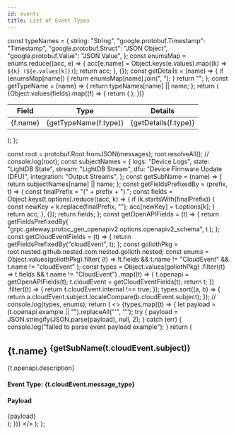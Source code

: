 ```yaml
---
id: events
title: List of Event Types
---
```



  const typeNames = {
    string: "String",
    "google.protobuf.Timestamp": "Timestamp",
    "google.protobuf.Struct": "JSON Object",
    "google.protobuf.Value": "JSON Value",
  };
  const enumsMap = enums.reduce((acc, e) => {
    acc[e.name] = Object.keys(e.values).map((k) => `${k} (${e.values[k]})`);
    return acc;
  }, {});
  const getDetails = (name) => {
    if (enumsMap[name]) {
      return enumsMap[name].join(", ");
    }
    return "";
  };
  const getTypeName = (name) => {
    return typeNames[name] || name;
  };
  return (
    <table>
      <thead>
        <tr>
          <th>Field</th>
          <th>Type</th>
          <th>Details</th>
        </tr>
      </thead>
      <tbody>
        {Object.values(fields).map((f) => {
          return (
            <tr key={f.name}>
              <td>{f.name}</td>
              <td>{getTypeName(f.type)}</td>
              <td>{getDetails(f.type)}</td>
            </tr>
          );
        })}
      </tbody>
    </table>
  );
};

  const root = protobuf.Root.fromJSON(messages);
  root.resolveAll();
  // console.log(root);
  const subjectNames = {
    logs: "Device Logs",
    state: "LightDB State",
    stream: "LightDB Stream",
    dfu: "Device Firmware Update (DFU)",
    integration: "Output Streams",
  };
  const getSubName = (name) => {
    return subjectNames[name] || name;
  };
  const getFieldsPrefixedBy = (prefix, t) => {
    const finalPrefix = "(" + prefix + ").";
    const fields = Object.keys(t.options).reduce((acc, k) => {
      if (k.startsWith(finalPrefix)) {
        const newKey = k.replace(finalPrefix, "");
        acc[newKey] = t.options[k];
      }
      return acc;
    }, {});
    return fields;
  };
  const getOpenAPIFields = (t) => {
    return getFieldsPrefixedBy(
      "grpc.gateway.protoc_gen_openapiv2.options.openapiv2_schema",
      t
    );
  };
  const getCloudEventFields = (t) => {
    return getFieldsPrefixedBy("cloudEvent", t);
  };
  const goliothPkg = root.nested.github.nested.com.nested.golioth.nested;
  const enums = Object.values(goliothPkg).filter(
    (t) => !t.fields && t.name != "CloudEvent" && t.name != "cloudEvent"
  );
  const types = Object.values(goliothPkg)
    .filter((t) => t.fields && t.name != "CloudEvent")
    .map((t) => {
      t.openapi = getOpenAPIFields(t);
      t.cloudEvent = getCloudEventFields(t);
      return t;
    })
    .filter((t) => {
      return t.cloudEvent.internal !== true;
    });
  types.sort((a, b) => {
    return a.cloudEvent.subject.localeCompare(b.cloudEvent.subject);
  });
  // console.log(types, enums);
  return (
    <>
      {types.map((t) => {
        let payload = (t.openapi.example || "").replaceAll("'", '"');
        try {
          payload = JSON.stringify(JSON.parse(payload), null, 2);
        } catch (err) {
          console.log("failed to parse event payload example");
        }
        return (
          <div key={t.cloudEvent.message_type}>
            <h2>
              {t.name} <sup>{getSubName(t.cloudEvent.subject)}</sup>
            </h2>
            <p>{t.openapi.description}</p>
            <h4>Event Type: {t.cloudEvent.message_type}</h4>
            <MessageFields fields={t.fields} enums={enums} />
            <h4>Payload</h4>
            <CodeBlock>{payload}</CodeBlock>
          </div>
        );
      })}
    </>
  );
};

<MessageTypes />
